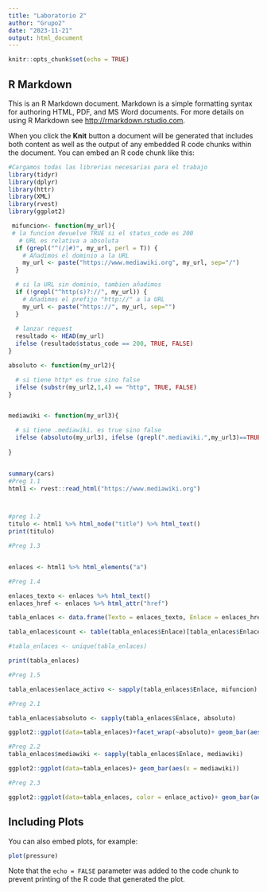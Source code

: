```yaml
---
title: "Laboratorio 2"
author: "Grupo2"
date: "2023-11-21"
output: html_document
---
```


```r
knitr::opts_chunk$set(echo = TRUE)
```

## R Markdown

This is an R Markdown document. Markdown is a simple formatting syntax for authoring HTML, PDF, and MS Word documents. For more details on using R Markdown see <http://rmarkdown.rstudio.com>.

When you click the **Knit** button a document will be generated that includes both content as well as the output of any embedded R code chunks within the document. You can embed an R code chunk like this:

```r
#Cargamos todas las librerias necesarias para el trabajo
library(tidyr)
library(dplyr)
library(httr)
library(XML)
library(rvest)
library(ggplot2)
```

```r
 mifuncion<- function(my_url){
 # la funcion devuelve TRUE si el status_code es 200
   # URL es relativa a absoluta
  if (grepl("^(/|#)", my_url, perl = T)) {
    # Añadimos el dominio a la URL
    my_url <- paste("https://www.mediawiki.org", my_url, sep="/")
  }

  # si la URL sin dominio, tambien añadimos
  if (!grepl("^http(s)?://", my_url)) {
    # Añadimos el prefijo "http://" a la URL
    my_url <- paste("https://", my_url, sep="")
  }
  
  # lanzar request
  resultado <- HEAD(my_url)
  ifelse (resultado$status_code == 200, TRUE, FALSE)
}


```

```r
absoluto <- function(my_url2){

  # si tiene http* es true sino false
  ifelse (substr(my_url2,1,4) == "http", TRUE, FALSE)
}



```

```r
mediawiki <- function(my_url3){

  # si tiene .mediawiki. es true sino false
  ifelse (absoluto(my_url3), ifelse (grepl(".mediawiki.",my_url3)==TRUE, TRUE, FALSE), TRUE)
  
}



```

```r
summary(cars)
#Preg 1.1
html1 <- rvest::read_html("https://www.mediawiki.org")



#preg 1.2
titulo <- html1 %>% html_node("title") %>% html_text()
print(titulo)

#Preg 1.3


enlaces <- html1 %>% html_elements("a")

#Preg 1.4

enlaces_texto <- enlaces %>% html_text()
enlaces_href <- enlaces %>% html_attr("href")

tabla_enlaces <- data.frame(Texto = enlaces_texto, Enlace = enlaces_href)

tabla_enlaces$count <- table(tabla_enlaces$Enlace)[tabla_enlaces$Enlace]

#tabla_enlaces <- unique(tabla_enlaces)

print(tabla_enlaces)

#Preg 1.5

tabla_enlaces$enlace_activo <- sapply(tabla_enlaces$Enlace, mifuncion)

#Preg 2.1

tabla_enlaces$absoluto <- sapply(tabla_enlaces$Enlace, absoluto)

ggplot2::ggplot(data=tabla_enlaces)+facet_wrap(~absoluto)+ geom_bar(aes(x = Enlace))

#Preg 2.2
tabla_enlaces$mediawiki <- sapply(tabla_enlaces$Enlace, mediawiki)

ggplot2::ggplot(data=tabla_enlaces)+ geom_bar(aes(x = mediawiki))

#Preg 2.3

ggplot2::ggplot(data=tabla_enlaces, color = enlace_activo)+ geom_bar(aes(x = enlace_activo, fill = enlace_activo)) + coord_polar()

```   

## Including Plots

You can also embed plots, for example:

```r
plot(pressure)
```

Note that the `echo = FALSE` parameter was added to the code chunk to prevent printing of the R code that generated the plot.
